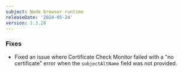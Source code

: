 ```yaml
---
subject: Node browser runtime
releaseDate: '2024-05-24'
version: 2.3.28
---
```


### Fixes

* Fixed an issue where Certificate Check Monitor failed with a "no certificate" error when the `subjectAltName` field was not provided.
